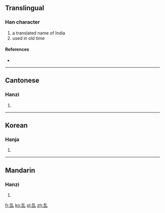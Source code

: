 ==Translingual==

===Han character===
{{Han char|rn=5|rad=乙|as=06|sn=7|four=|canj=土口山 (GRU)}}

# a translated name of India
# used in old time

====References====
* {{Han ref|kx=0084.160|hdz=10053.130|uh=3416|ud=13334}}

----

==Cantonese==

===Hanzi===
{{yue-hanzi|jyut=|y=jip6}}

# {{defn|lang=yue|sort=乙06}}

----

==Korean==

===Hanja===
{{ko-hanja|hangeul=혈|rv=hyeol|mr=hyŏl|y=hyel}}

# {{defn|lang=ko|sort=乙06}}

----

==Mandarin==

===Hanzi===
{{cmn-hanzi|pin=[[yè]] ([[ye4]])|wg=yeh<sup>4</sup>}}

# {{defn|lang=cmn|sort=乙06}}

[[fr:㐖]]
[[ko:㐖]]
[[pl:㐖]]
[[zh:㐖]]
